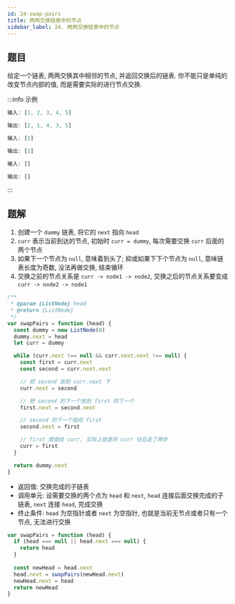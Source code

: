 ```yaml
---
id: 24-swap-pairs
title: 两两交换链表中的节点
sidebar_label: 24. 两两交换链表中的节点
---
```


## 题目

给定一个链表, 两两交换其中相邻的节点, 并返回交换后的链表. 你不能只是单纯的改变节点内部的值, 而是需要实际的进行节点交换.

:::info 示例

```ts
输入: [1, 2, 3, 4, 5]

输出: [2, 1, 4, 3, 5]
```

```ts
输入: [1]

输出: [1]
```

```ts
输入: []

输出: []
```

:::

## 题解


<Tabs>
  <TabItem value="JavaScript - 迭代法" label="JavaScript - 迭代法" default>

1. 创建一个 `dummy` 链表, 将它的 `next` 指向 `head`
2. `curr` 表示当前到达的节点, 初始时 `curr = dummy`, 每次需要交换 `curr` 后面的两个节点
3. 如果下一个节点为 `null`, 意味着到头了; 抑或如果下下个节点为 `null`, 意味链表长度为奇数, 没法再做交换, 结束循环
4. 交换之前的节点关系是 `curr -> node1 -> node2`, 交换之后的节点关系要变成 `curr -> node2 -> node1`

```ts
/**
 * @param {ListNode} head
 * @return {ListNode}
 */
var swapPairs = function (head) {
  const dummy = new ListNode(0)
  dummy.next = head
  let curr = dummy

  while (curr.next !== null && curr.next.next !== null) {
    const first = curr.next
    const second = curr.next.next

    // 把 second 放到 curr.next 下
    curr.next = second

    // 把 second 的下一个放到 first 的下一个
    first.next = second.next

    // second 的下一个指向 first
    second.next = first

    // first 赋值给 curr, 实际上就是将 curr 往后走了两步
    curr = first
  }

  return dummy.next
}
```

</TabItem>
<TabItem value="JavaScript - 递归法" label="JavaScript - 递归法">

- 返回值: 交换完成的子链表
- 调用单元: 设需要交换的两个点为 `head` 和 `next`, `head` 连接后面交换完成的子链表, `next` 连接 `head`, 完成交换
- 终止条件: `head` 为空指针或者 `next` 为空指针, 也就是当前无节点或者只有一个节点, 无法进行交换

```ts
var swapPairs = function (head) {
  if (head === null || head.next === null) {
    return head
  }
  
  const newHead = head.next
  head.next = swapPairs(newHead.next)
  newHead.next = head
  return newHead
}
```

</TabItem>
</Tabs>
